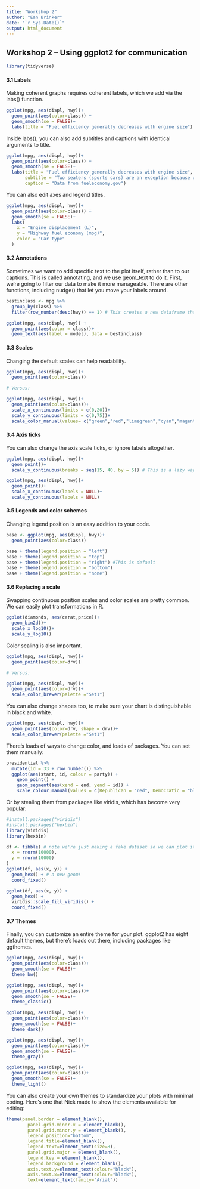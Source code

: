 ```yaml
---
title: "Workshop 2"
author: "Ean Brinker"
date: "`r Sys.Date()`"
output: html_document
---
```


## Workshop 2 -- Using ggplot2 for communication

```r
library(tidyverse)
```


#### 3.1 Labels
Making coherent graphs requires coherent labels, which we add via the labs() function.
```r
ggplot(mpg, aes(displ, hwy))+
  geom_point(aes(color=class)) +
  geom_smooth(se = FALSE)+
  labs(title = "Fuel efficiency generally decreases with engine size")
```
Inside labs(), you can also add subtitles and captions with identical arguments to title.
```r
ggplot(mpg, aes(displ, hwy))+
  geom_point(aes(color=class)) +
  geom_smooth(se = FALSE)+
  labs(title = "Fuel efficiency generally decreases with engine size",
       subtitle = "Two seaters (sports cars) are an exception because of their light weight",
       caption = "Data from fueleconomy.gov")
```
You can also edit axes and legend titles.
```r
ggplot(mpg, aes(displ, hwy))+
  geom_point(aes(color=class)) +
  geom_smooth(se = FALSE)+
  labs(
    x = "Engine displacement (L)",
    y = "Highway fuel economy (mpg)",
    color = "Car type"
  )
```

#### 3.2 Annotations
Sometimes we want to add specific text to the plot itself, rather than to our captions. This is called annotating, and we use geom_text to do it. First, we're going to filter our data to make it more manageable. There are other functions, including nudge() that let you move your labels around.
```r
bestinclass <- mpg %>% 
  group_by(class) %>% 
  filter(row_number(desc(hwy)) == 1) # This creates a new dataframe that takes only the first (highest) value of highway fuel efficiency for each class of car.

ggplot(mpg, aes(displ, hwy)) +
  geom_point(aes(color = class))+
  geom_text(aes(label = model), data = bestinclass)

```

#### 3.3 Scales
Changing the default scales can help readability.
```r
ggplot(mpg, aes(displ, hwy))+
  geom_point(aes(color=class))

# Versus:

ggplot(mpg, aes(displ, hwy))+
  geom_point(aes(color=class))+
  scale_x_continuous(limits = c(0,20))+
  scale_y_continuous(limits = c(0,75))+
  scale_color_manual(values= c("green","red","limegreen","cyan","magenta","yellow","blue"))
```

#### 3.4 Axis ticks
You can also change the axis scale ticks, or ignore labels altogether.
```r
ggplot(mpg, aes(displ, hwy))+
  geom_point()+
  scale_y_continuous(breaks = seq(15, 40, by = 5)) # This is a lazy way of writing out every number in sequences of 5 between 15 and 40.

ggplot(mpg, aes(displ, hwy))+
  geom_point()+
  scale_x_continuous(labels = NULL)+
  scale_y_continuous(labels = NULL)

```

#### 3.5 Legends and color schemes
Changing legend position is an easy addition to your code.
```r
base <- ggplot(mpg, aes(displ, hwy))+
  geom_point(aes(color=class))

base + theme(legend.position = "left")
base + theme(legend.position = "top")
base + theme(legend.position = "right") #This is default
base + theme(legend.position = "bottom")
base + theme(legend.position = "none")

```

#### 3.6 Replacing a scale
Swapping continuous position scales and color scales are pretty common. We can easily plot transformations in R.
```r
ggplot(diamonds, aes(carat,price))+
  geom_bin2d()+
  scale_x_log10()+
  scale_y_log10()
```
Color scaling is also important.
```r
ggplot(mpg, aes(displ, hwy))+
  geom_point(aes(color=drv))

# Versus:

ggplot(mpg, aes(displ, hwy))+
  geom_point(aes(color=drv))+
  scale_color_brewer(palette ="Set1")

```
You can also change shapes too, to make sure your chart is distinguishable in black and white.
```r
ggplot(mpg, aes(displ, hwy))+
  geom_point(aes(color=drv, shape = drv))+
  scale_color_brewer(palette ="Set1")

```
There's loads of ways to change color, and loads of packages. You can set them manually:
```r
presidential %>%
  mutate(id = 33 + row_number()) %>%
  ggplot(aes(start, id, colour = party)) +
    geom_point() +
    geom_segment(aes(xend = end, yend = id)) +
    scale_colour_manual(values = c(Republican = "red", Democratic = "blue"))
```
Or by stealing them from packages like viridis, which has become very popular:
```r
#install.packages("viridis")
#install.packages("hexbin")
library(viridis)
library(hexbin)

df <- tibble( # note we're just making a fake dataset so we can plot it
  x = rnorm(10000),
  y = rnorm(10000)
)
ggplot(df, aes(x, y)) +
  geom_hex() + # a new geom!
  coord_fixed()

ggplot(df, aes(x, y)) +
  geom_hex() +
  viridis::scale_fill_viridis() +
  coord_fixed()
```

#### 3.7 Themes
Finally, you can customize an entire theme for your plot. ggplot2 has eight default themes, but there's loads out there, including packages like ggthemes.
```r
ggplot(mpg, aes(displ, hwy))+
  geom_point(aes(color=class))+
  geom_smooth(se = FALSE)+
  theme_bw()

ggplot(mpg, aes(displ, hwy))+
  geom_point(aes(color=class))+
  geom_smooth(se = FALSE)+
  theme_classic()

ggplot(mpg, aes(displ, hwy))+
  geom_point(aes(color=class))+
  geom_smooth(se = FALSE)+
  theme_dark()

ggplot(mpg, aes(displ, hwy))+
  geom_point(aes(color=class))+
  geom_smooth(se = FALSE)+
  theme_gray()

ggplot(mpg, aes(displ, hwy))+
  geom_point(aes(color=class))+
  geom_smooth(se = FALSE)+
  theme_light()


```
You can also create your own themes to standardize your plots with minimal coding. Here's one that Nick made to show the elements available for editing:
```r
theme(panel.border = element_blank(),
        panel.grid.minor.x = element_blank(),
        panel.grid.minor.y = element_blank(),
        legend.position="bottom",
        legend.title=element_blank(),
        legend.text=element_text(size=8),
        panel.grid.major = element_blank(),
        legend.key = element_blank(),
        legend.background = element_blank(),
        axis.text.y=element_text(colour="black"),
        axis.text.x=element_text(colour="black"),
        text=element_text(family="Arial")) 

```






